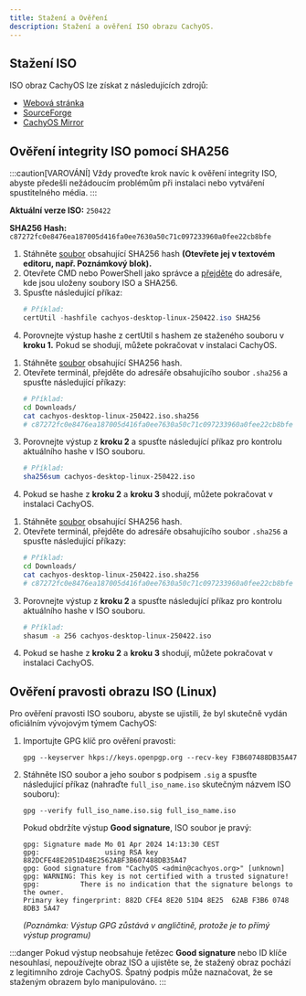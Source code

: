 ```yaml
---
title: Stažení a Ověření
description: Stažení a ověření ISO obrazu CachyOS.
---
```



## Stažení ISO

ISO obraz CachyOS lze získat z následujících zdrojů:

* [Webová stránka](<https://cachyos.org/download>)
* [SourceForge](<https://sourceforge.net/projects/cachyos-arch/files/>)
* [CachyOS Mirror](<https://mirror.cachyos.org/ISO/>)

## Ověření integrity ISO pomocí SHA256

:::caution[VAROVÁNÍ]
Vždy proveďte krok navíc k ověření integrity ISO, abyste předešli nežádoucím problémům při instalaci nebo vytváření spustitelného média.
:::

**Aktuální verze ISO:** `250422`

**SHA256 Hash:** `c87272fc0e8476ea187005d416fa0ee7630a50c71c097233960a0fee22cb8bfe`

<Tabs>

<TabItem label='Windows'>

<Steps>

1.  Stáhněte [soubor](https://mirror.cachyos.org/ISO/desktop/250422/cachyos-desktop-linux-250422.iso.sha256) obsahující SHA256 hash **(Otevřete jej v textovém editoru, např. Poznámkový blok).**
2.  Otevřete CMD nebo PowerShell jako správce a [přejděte](<https://www.wikihow.com/Change-Directories-in-Command-Prompt>) do adresáře, kde jsou uloženy soubory ISO a SHA256.
3.  Spusťte následující příkaz:
    ```powershell
    # Příklad:
    certUtil -hashfile cachyos-desktop-linux-250422.iso SHA256
    ```
4.  Porovnejte výstup hashe z certUtil s hashem ze staženého souboru v **kroku 1.** Pokud se shodují, můžete pokračovat v instalaci CachyOS.

</Steps>

</TabItem>

<TabItem label='Linux'>

<Steps>

1.  Stáhněte [soubor](https://mirror.cachyos.org/ISO/desktop/250422/cachyos-desktop-linux-250422.iso.sha256) obsahující SHA256 hash.
2.  Otevřete terminál, přejděte do adresáře obsahujícího soubor `.sha256` a spusťte následující příkazy:
    ```sh
    # Příklad:
    cd Downloads/
    cat cachyos-desktop-linux-250422.iso.sha256
    # c87272fc0e8476ea187005d416fa0ee7630a50c71c097233960a0fee22cb8bfe
    ```
3.  Porovnejte výstup z **kroku 2** a spusťte následující příkaz pro kontrolu aktuálního hashe v ISO souboru.
    ```sh
    # Příklad:
    sha256sum cachyos-desktop-linux-250422.iso
    ```
4.  Pokud se hashe z **kroku 2** a **kroku 3** shodují, můžete pokračovat v instalaci CachyOS.

</Steps>

</TabItem>

<TabItem label='macOS'>

<Steps>

1.  Stáhněte [soubor](https://mirror.cachyos.org/ISO/desktop/250422/cachyos-desktop-linux-250422.iso.sha256) obsahující SHA256 hash.
2.  Otevřete terminál, přejděte do adresáře obsahujícího soubor `.sha256` a spusťte následující příkazy:
    ```sh
    # Příklad:
    cd Downloads/
    cat cachyos-desktop-linux-250422.iso.sha256
    # c87272fc0e8476ea187005d416fa0ee7630a50c71c097233960a0fee22cb8bfe
    ```
3.  Porovnejte výstup z **kroku 2** a spusťte následující příkaz pro kontrolu aktuálního hashe v ISO souboru.
    ```sh
    # Příklad:
    shasum -a 256 cachyos-desktop-linux-250422.iso
    ```
4.  Pokud se hashe z **kroku 2** a **kroku 3** shodují, můžete pokračovat v instalaci CachyOS.

</Steps>

</TabItem>

</Tabs>

## Ověření pravosti obrazu ISO (Linux)

Pro ověření pravosti ISO souboru, abyste se ujistili, že byl skutečně vydán oficiálním vývojovým týmem CachyOS:

<Steps>

1.  Importujte GPG klíč pro ověření pravosti:

    ```shell
    gpg --keyserver hkps://keys.openpgp.org --recv-key F3B607488DB35A47
    ```

2.  Stáhněte ISO soubor a jeho soubor s podpisem `.sig` a spusťte následující příkaz (nahraďte `full_iso_name.iso` skutečným názvem ISO souboru):
    ```shell
    gpg --verify full_iso_name.iso.sig full_iso_name.iso
    ```

    Pokud obdržíte výstup **Good signature**, ISO soubor je pravý:
    ```
    gpg: Signature made Mo 01 Apr 2024 14:13:30 CEST
    gpg:                using RSA key 882DCFE48E2051D48E2562ABF3B607488DB35A47
    gpg: Good signature from "CachyOS <admin@cachyos.org>" [unknown]
    gpg: WARNING: This key is not certified with a trusted signature!
    gpg:          There is no indication that the signature belongs to the owner.
    Primary key fingerprint: 882D CFE4 8E20 51D4 8E25  62AB F3B6 0748 8DB3 5A47
    ```
    *(Poznámka: Výstup GPG zůstává v angličtině, protože je to přímý výstup programu)*

</Steps>

:::danger
Pokud výstup neobsahuje řetězec **Good signature** nebo ID klíče nesouhlasí, nepoužívejte obraz ISO a ujistěte se, že stažený obraz pochází z legitimního zdroje CachyOS. Špatný podpis může naznačovat, že se staženým obrazem bylo manipulováno.
:::
